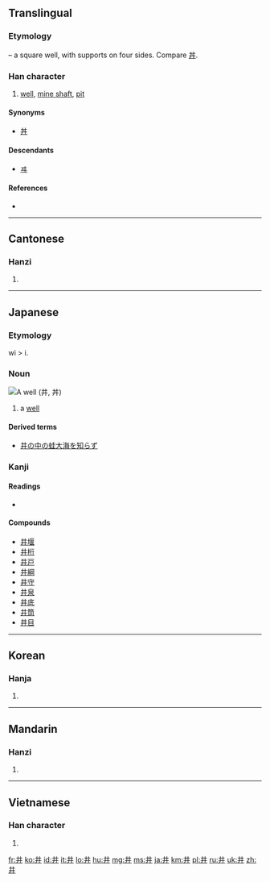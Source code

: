 {{also|丼|幷}}
==Translingual==

===Etymology===
{{liushu|p}} – a square well, with supports on four sides. Compare [[丼]].

===Han character===
{{Han char|rn=7|rad=二|as=02|sn=4|four=5500<sub>0</sub>|canj=廿廿 (TT)}}

# [[well]], [[mine shaft]], [[pit]]

====Synonyms====
* {{sense|well}} [[丼]]

====Descendants====
* [[ヰ]]

====References====
* {{Han ref|kx=0086.140|dkj=00258|dj=0183.010|hdz=10010.040|uh=4E95|ud=20117|bh=A4AB|bd=42155}}

----

==Cantonese==

===Hanzi===
{{yue-hanzi|jyut=|y=jeng2, jing2}}

# {{defn|lang=yue|sort=二02}}

----

==Japanese==

===Etymology===
wi > i.

===Noun===
[[File:Well 2006 03.jpg|thumb|A well (井, 丼)]]
{{ja-noun|k|hira=い|hhira=ゐ|rom=i}}

# a [[well]]

====Derived terms====
* [[井の中の蛙大海を知らず]]

===Kanji===
{{ja-kanji|grade=c|rs=二02}}

====Readings====
* {{ja-readings|on=[[せい]] ([[sei]]), [[しょう]] ([[shō]])|kun=[[い]] ([[i]]), [[いど]] ([[ido]]), [[ゐ]] ([[wi]], ''outdated'')}}

====Compounds====
* [[井堰]]
* [[井桁]]
* [[井戸]]
* [[井綱]]
* [[井守]]
* [[井泉]]
* [[井底]]
* [[井筒]]
* [[井目]]

----

==Korean==

===Hanja===
{{ko-hanja|hangeul=정|rv=jeong|mr=chŏng}}

# {{defn|lang=ko|sort=二02}}

----

==Mandarin==

===Hanzi===
{{cmn-hanzi|pin=[[jǐng]] ([[jing3]])|wg=ching<sup>3</sup>}}

# {{defn|lang=cmn|sort=二02}}

----

==Vietnamese==

===Han character===
{{vi-hantu|tỉnh|rs=二02}}

# {{defn|lang=vi|sort=二02}}

[[fr:井]]
[[ko:井]]
[[id:井]]
[[it:井]]
[[lo:井]]
[[hu:井]]
[[mg:井]]
[[ms:井]]
[[ja:井]]
[[km:井]]
[[pl:井]]
[[ru:井]]
[[uk:井]]
[[zh:井]]